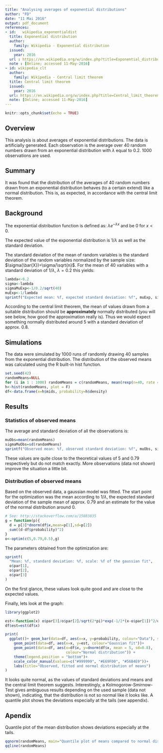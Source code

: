 ```yaml
---
title: "Analysing averages of exponential distributions"
author: "FD"
date: "11 Mai 2016"
output: pdf_document
references:
- id:	wikipedia_exponentialdist
  title: Exponential distribution
  author:
    family: Wikipedia - Exponential distribution
  issued:
    year: 2016
  url : https://en.wikipedia.org/w/index.php?title=Exponential_distribution&oldid=716355350
  note : [Online; accessed 11-May-2016]
- id: wikipedia_clt
  author:
    family: Wikipedia - Central limit theorem
  title: Central limit theorem
  issued:
    year: 2016
  url: https://en.wikipedia.org/w/index.php?title=Central_limit_theorem&oldid=717005743
  note: [Online; accessed 11-May-2016]
---
```


```r
knitr::opts_chunk$set(echo = TRUE)
```

## Overview

This analysis is about averages of exponential distributions. The data is artificially generated. Each observation is the average over 40 random numbers drawn from an exponential distribution with $\lambda$ equal to 0.2. 1000 observations are used.

## Summary

It was found that the distribution of the averages of 40 random numbers drawn from an exponential distribution behaves (to a certain extend) like a normal distribution. This is, as expected, in accordance with the central limit theorem.

## Background

The  exponential distribution function is defined as: $\lambda e^{-\lambda x}$ and be 0 for $x<0$.

The expected value of the exponential distribution is $1/\lambda$ as well as the standard deviation.

The standard deviation of the mean of random variables is the standard deviation of the random variables normalized by the sample size: $\sigma(\bar{X})=\sigma/\sqrt{n}$. For the mean of 40 variables with a standard deviation of $1/\lambda$, $\lambda=0.2$ this yields:

```r
lambda<-0.2
sigma<-lambda
sigmaMuExp<-1/0.2/sqrt(40)
muExp<-1/lambda
sprintf("Expected mean: %f, expected standard deviation: %f", muExp, sigmaMuExp)
```

According to the central limit theorem, the mean of values drawn from a suitable distribution should be **approximately** normally distributed (you will see below, how good the approximation really is). Thus we would expect something normally distributed around $5$ with a standard deviation of approx. $0.8$.

## Simulations

The data were simulated by 1000 runs of randomly drawing 40 samples from the exponential distribution. The distribution of the observed means was calculated using the R built-in hist function.

```r
set.seed(42)
randomMeans=NULL
for (i in 1 : 1000) randomMeans = c(randomMeans, mean(rexp(n=40, rate = 0.2)))
h<-hist(randomMeans, plot = F)
df<-data.frame(x=h$mids, probability=h$density)
```

## Results 

### Statistics of observed means

The average and standard deviation of all the observations is:

```r
muObs=mean(randomMeans)
sigmaMuObs=sd(randomMeans)
sprintf("Observed mean: %f, observed standard deviation: %f", muObs, sigmaMuObs)
```

These values are quite close to the theoretical values of $5$ and $0.79$ respectively but do not match exactly. More observations (data not shown) improve the situation a little bit.

### Distribution of observed means

Based on the observed data, a gaussian model was fitted. The start point for the optimization was the mean according to $1/\lambda$, the expected standard deviation of the sample mean of approx. $0.79$ and an estimate for the value of the normal distribution around $0$.

```r
# See: http://stackoverflow.com/a/15883835
g = function(p){
  d = p[3]*dnorm(df$x,mean=p[1],sd=p[2])
  sum((d-df$probability)^2)
}
o<-optim(c(5,0.79,0.5),g)
```

The parameters obtained from the optimization are:

```r
sprintf(
  "Mean: %f, standard deviation: %f, scale: %f of the gaussian fit",
  o$par[1],
  o$par[2],
  o$par[3]
)
```

On the first glance, these values look quite good and are close to the expected values.

Finally, lets look at the graph:

```r
library(ggplot2)

est<-function(x) o$par[3]/o$par[2]/sqrt(2*pi)*exp(-1/2*(x-o$par[1])^2/o$par[2]^2)
df$est=est(df$x)

print(
  ggplot()+ geom_bar(data=df, aes(x=x, y=probability, colour="Data"), stat="identity")+
    geom_point(data=df, aes(x=x, y=est, colour="Gaussian fit"))+
    geom_point(data=df, aes(x=df$x, y=dnorm(df$x, mean = 5, sd=0.8),
                            colour="Normal distribution")) +
    theme(legend.position = "bottom")+
    scale_color_manual(values=c("#999999", "#E69F00", "#56B4E9"))+
    labs(title="Observed, fitted and normal distribution of means")
)
```

It looks quite normal, as the values of standard deviations and means and the central limit theorem suggests. Interestingly, a Kolmogorow-Smirnow-Test gives ambiguous results depending on the used sample (data not shown), indicating, that the distribution is not so normal like it looks like. A quantile plot shows the deviations especially at the tails (see appendix).

\newpage

## Apendix

Quantile plot of the mean distribution shows deviations especially at the tails.

```r
qqnorm(randomMeans, main="Quantile plot of means compared to normal distribution quantiles")
qqline(randomMeans)
```